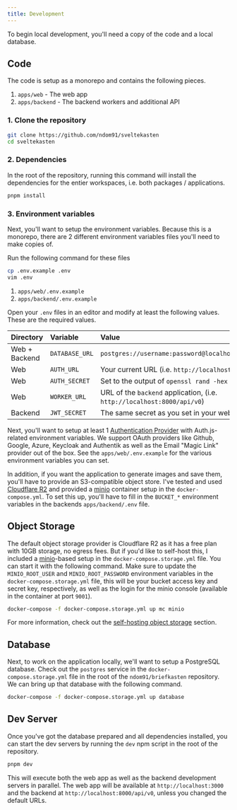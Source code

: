 ```yaml
---
title: Development
---
```


To begin local development, you'll need a copy of the code and a local database.

## Code

The code is setup as a monorepo and contains the following pieces.

1. `apps/web` - The web app
2. `apps/backend` - The backend workers and additional API

### 1. Clone the repository

```bash
git clone https://github.com/ndom91/sveltekasten
cd sveltekasten
```

### 2. Dependencies

In the root of the repository, running this command will install the dependencies for the entier workspaces, i.e. both packages / applications.

```bash
pnpm install
```

### 3. Environment variables

Next, you'll want to setup the environment variables. Because this is a monorepo, there are 2 different environment variables files you'll need to make copies of.

Run the following command for these files

```bash
cp .env.example .env
vim .env
```

1. `apps/web/.env.example`
2. `apps/backend/.env.example`

Open your `.env` files in an editor and modify at least the following values. These are the required values.

| Directory     | Variable       | Value                                                                   |
| :------------ | :------------- | :---------------------------------------------------------------------- |
| Web + Backend | `DATABASE_URL` | `postgres://username:password@localhost:5432/postgres`                  |
| Web           | `AUTH_URL`     | Your current URL (i.e. `http://localhost:3000`)                         |
| Web           | `AUTH_SECRET`  | Set to the output of `openssl rand -hex 33`                             |
| Web           | `WORKER_URL`   | URL of the `backend` application, (i.e. `http://localhost:8000/api/v0`) |
| Backend       | `JWT_SECRET`   | The same secret as you set in your web's `AUTH_SECRET`                  |

Next, you'll want to setup at least 1 [Authentication Provider](https://authjs.dev) with Auth.js-related environment variables. We support OAuth providers like Github, Google, Azure, Keycloak and Authentik as well as the Email "Magic Link" provider out of the box. See the `apps/web/.env.example` for the various environment variables you can set.

In addition, if you want the application to generate images and save them, you'll have to provide an S3-compatible object store. I've tested and used [Cloudflare R2](https://www.cloudflare.com/developer-platform/r2/) and provided a [minio](https://min.io) container setup in the `docker-compose.yml`. To set this up, you'll have to fill in the `BUCKET_*` environment variables in the backends `apps/backend/.env` file.

## Object Storage

The default object storage provider is Cloudflare R2 as it has a free plan with 10GB storage, no egress fees. But if you'd like to self-host this, I included a [minio](https://min.io)-based setup in the `docker-compose.storage.yml` file. You can start it with the following command. Make sure to update the `MINIO_ROOT_USER` and `MINIO_ROOT_PASSWORD` environment variables in the `docker-compose.storage.yml` file, this will be your bucket access key and secret key, respectively, as well as the login for the minio console (available in the container at port `9001`).

```bash
docker-compose -f docker-compose.storage.yml up mc minio
```

For more information, check out the [self-hosting object storage](/docs/self-hosting#object-storage) section.

## Database

Next, to work on the application locally, we'll want to setup a PostgreSQL database. Check out the `postgres` service in the `docker-compose.storage.yml` file in the root of the `ndom91/briefkasten` repository. We can bring up that database with the following command.

```bash
docker-compose -f docker-compose.storage.yml up database
```

## Dev Server

Once you've got the database prepared and all dependencies installed, you can start the dev servers by running the `dev` npm script in the root of the repository.

```bash
pnpm dev
```

This will execute both the web app as well as the backend development servers in parallel. The web app will be available at `http://localhost:3000` and the backend at `http://localhost:8000/api/v0`, unless you changed the default URLs.
